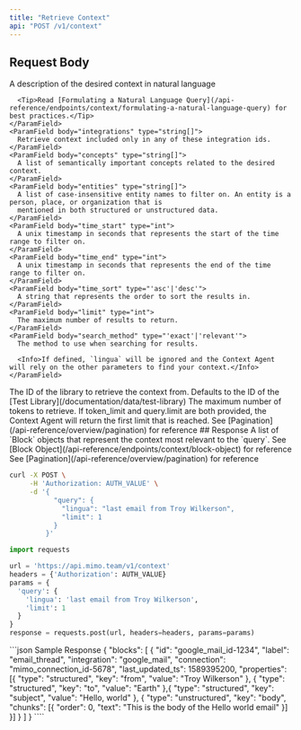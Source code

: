 ```yaml
---
title: "Retrieve Context"
api: "POST /v1/context"
---
```


## Request Body

<ParamField body="query" type="Query" required>
  <Expandable title="Query"> 
    <ParamField body="lingua" type="string">
      A description of the desired context in natural language

      <Tip>Read [Formulating a Natural Language Query](/api-reference/endpoints/context/formulating-a-natural-language-query) for best practices.</Tip>
    </ParamField>
    <ParamField body="integrations" type="string[]">
      Retrieve context included only in any of these integration ids.
    </ParamField>
    <ParamField body="concepts" type="string[]">
      A list of semantically important concepts related to the desired context.
    </ParamField>
    <ParamField body="entities" type="string[]">
      A list of case-insensitive entity names to filter on. An entity is a person, place, or organization that is
      mentioned in both structured or unstructured data.
    </ParamField>
    <ParamField body="time_start" type="int">
      A unix timestamp in seconds that represents the start of the time range to filter on.
    </ParamField>
    <ParamField body="time_end" type="int">
      A unix timestamp in seconds that represents the end of the time range to filter on.
    </ParamField>
    <ParamField body="time_sort" type="'asc'|'desc'">
      A string that represents the order to sort the results in.
    </ParamField>
    <ParamField body="limit" type="int">
      The maximum number of results to return.
    </ParamField>
    <ParamField body="search_method" type="'exact'|'relevant'">
      The method to use when searching for results. 
      
      <Info>If defined, `lingua` will be ignored and the Context Agent will rely on the other parameters to find your context.</Info>
    </ParamField>
  </Expandable> 
</ParamField>
<ParamField body="library" type="string" default="sample">
  The ID of the library to retrieve the context from. Defaults to the ID of the [Test Library](/documentation/data/test-library)
</ParamField>
<ParamField body="token_limit" type="integer">
  The maximum number of tokens to retrieve.
  <Note>If token_limit and query.limit are both provided, the Context Agent will return the first limit that is reached.</Note>
</ParamField>
<ParamField body="next_token" type="string">
  See [Pagination](/api-reference/overview/pagination) for reference
</ParamField>
## Response
<ResponseField name="blocks" type="Block[]" required>
  A list of `Block` objects that represent the context most relevant to the `query`. See [Block Object](/api-reference/endpoints/context/block-object) for reference
</ResponseField>
<ResponseField name="next_token" type="string">
  See [Pagination](/api-reference/overview/pagination) for reference
</ResponseField>
<RequestExample>

```bash cURL
curl -X POST \
     -H 'Authorization: AUTH_VALUE' \
     -d '{
           "query": {
             "lingua": "last email from Troy Wilkerson",
             "limit": 1
           }
         }'
```

```python Python
import requests

url = 'https://api.mimo.team/v1/context'
headers = {'Authorization': AUTH_VALUE}
params = {
  'query': {
    'lingua': 'last email from Troy Wilkerson',
    'limit': 1
  }
}
response = requests.post(url, headers=headers, params=params)

```

</RequestExample>
<ResponseExample>
```json Sample Response
{
  "blocks": [
    {
      "id": "google_mail_id-1234",
      "label": "email_thread",
      "integration": "google_mail",
      "connection": "mimo_connection_id-5678",
      "last_updated_ts": 1589395200,
      "properties": [{
        "type": "structured",
        "key": "from",
        "value": "Troy Wilkerson"
      }, {
        "type": "structured",
        "key": "to",
        "value": "Earth"
      },{
        "type": "structured",
        "key": "subject",
        "value": "Hello, world"
      }, {
        "type": "unstructured",
        "key": "body",
        "chunks": [{
          "order": 0,
          "text": "This is the body of the Hello world email"
        }]
      }]
    }
  ]
}
````

</ResponseExample>
